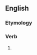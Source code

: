 ==English==

===Etymology===
{{suffix|begin|eth}}

===Verb===
{{en-verb form}}

# {{archaic third-person singular of|begin}}

{{count page|[[Wiktionary:Page count]]}}